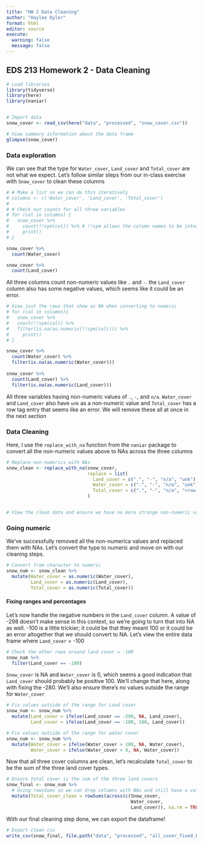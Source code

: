 ```yaml
---
title: "HW 2 Data Cleaning"
author: "Haylee Oyler"
format: html
editor: source
execute:
  warning: false
  message: false
---
```


## EDS 213 Homework 2 - Data Cleaning

```r
# Load libraries
library(tidyverse)
library(here)
library(naniar)


# Import data
snow_cover <- read_csv(here("data", "processed", "snow_cover.csv"))
```

```r
# View summary information about the data frame
glimpse(snow_cover)
```

### Data exploration 

We can see that the type for `Water_cover`, `Land_cover` and `Total_cover` are not what we expect. Let's follow similar steps from our in-class exercise with `Snow_cover` to clean these columns

```r
# # Make a list so we can do this iteratively 
# columns <- c('Water_cover', 'Land_cover', 'Total_cover')
# 
# # Check out counts for all three variables
# for (col in columns) {
#   snow_cover %>% 
#     count(!!sym(col)) %>% # !!sym allows the column names to be interpreted as columns, not strings
#     print()
# }

snow_cover %>% 
  count(Water_cover)

snow_cover %>% 
  count(Land_cover)

```
All three columns count non-numeric values like `.` and `-`. the `Land_cover` column also has some negative values, which seems like it could be an error. 

```r
# View just the rows that show as NA when converting to numeric
# for (col in columns){
#   snow_cover %>%
#   count(!!sym(col)) %>% 
#   filter(is.na(as.numeric(!!sym(col)))) %>% 
#     print()
# }

snow_cover %>%
  count(Water_cover) %>%
  filter(is.na(as.numeric(Water_cover)))
               
snow_cover %>%
  count(Land_cover) %>%
  filter(is.na(as.numeric(Land_cover)))


```
All three variables having non-numeric values of `.`, `-`, and `n/a`. `Water_cover` and `Land_cover` also have `unk` as a non-numeric value and `Total_cover` has a row tag entry that seems like an error. We will remove these all at once in the next section

### Data Cleaning

Here, I use the `replace_with_na` function from the `naniar` package to convert all the non-numeric values above to NAs across the three columns

```r
# Replace non-numerics with NAs
snow_clean <- replace_with_na(snow_cover,
                              replace = list(
                                Land_cover = c(".", "-", "n/a", "unk"),
                                Water_cover = c(".", "-", "n/a", "unk"),
                                Total_cover = c(".", "-", "n/a", "<row r=\\64\\ spans=\\1:11\\ x14ac:dyDescent=\\0.2\\>"))
                              )


# View the clean data and ensure we have no more strange non-numeric values

```

### Going numeric

We've successfully removed all the non-numerica values and replaced them with NAs. Let's convert the type to numeric and move on with our cleaning steps. 
```r
# Convert from character to numeric
snow_num <- snow_clean %>% 
  mutate(Water_cover = as.numeric(Water_cover),
         Land_cover = as.numeric(Land_cover),
         Total_cover = as.numeric(Total_cover))

```

#### Fixing ranges and percentages

Let's now handle the negative numbers in the `Land_cover` column. A value of -298 doesn't make sense in this context, so we're going to turn that into NA as well. -100 is a little trickier; it could be that they meant 100 or it could be an error altogether that we should convert to NA. Let's view the entire data frame where `Land_cover` = -100

```r
# Check the other rows around land cover = -100
snow_num %>% 
  filter(Land_cover == -100)
```

`Snow_cover` is NA and `Water_cover` is 0, which seems a good indication that `Land_cover` should probably be positive 100. We'll change that here, along with fixing the -280. We'll also ensure there's no values outside the range for `Water_cover`

```r
# Fix values outside of the range for Land cover
snow_num <- snow_num %>% 
  mutate(Land_cover = ifelse(Land_cover == -298, NA, Land_cover),
         Land_cover = ifelse(Land_cover == -100, 100, Land_cover))

# Fix values outside of the range for water cover
snow_num <- snow_num %>% 
  mutate(Water_cover = ifelse(Water_cover > 100, NA, Water_cover),
         Water_cover = ifelse(Water_cover < 0, NA, Water_cover))
```



Now that all three cover columns are clean, let's recalculate `Total_cover` to be the sum of the three land cover types.

```r
# Ensure total cover is the sum of the three land covers
snow_final <- snow_num %>% 
  # Using rowsSums so we can drop columns with NAs and still have a value for total_cover
  mutate(Total_cover_clean = rowSums(across(c(Snow_cover, 
                                              Water_cover, 
                                              Land_cover)), na.rm = TRUE))
```

With our final cleaning step done, we can export the dataframe!

```r
# Export clean csv
write_csv(snow_final, file.path("data", "processed", "all_cover_fixed_hayleeoyler.csv"))

```


